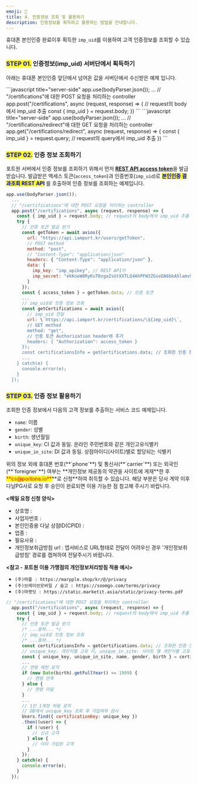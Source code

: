 ```yaml
---
emoji: 🤹
title: 4. 인증정보 조회 및 활용하기
description: 인증정보를 획득하고 활용하는 방법을 안내합니다.
---
```





휴대폰 본인인증 완료이후 획득한 `imp_uid`를 이용하여 고객 인증정보를 조회할 수 있습니다.

### <mark style="color:blue;">**STEP 01.**</mark> 인증정보(imp\_uid) 서버단에서 획득하기

아래는 휴대폰 본인인증 앞단에서 넘어온 값을 서버단에서 수신받은 예제 입니다.

<Tabs>
<Tab title="Node.js(팝업방식)">
```javascript title="server-side"
app.use(bodyParser.json());
  ...
  // "/certifications"에 대한 POST 요청을 처리하는 controller
  app.post("/certifications", async (request, response) => {
    // request의 body에서 imp_uid 추출
    const { imp_uid } = request.body; 
})
```


</Tab>

<Tab title="Node.js(리디렉션 방식)">
```javascript title="server-side"
app.use(bodyParser.json());
  ...
  // "/certifications/redirect"에 대한 GET 요청을 처리하는 controller
  app.get("/certifications/redirect", async (request, response) => {
    const { imp_uid } = request.query; // request의 query에서 imp_uid 추출
})
```


</Tab>
</Tabs>

### <mark style="color:blue;">**STEP 02.**</mark> 인증 정보 조회하기

포트원 서버에서 인증 정보를 조회하기 위해서 먼저 [**REST API access token**](../../api/rest-api-access-token.md)을 발급받습니다. 발급받은 액세스 토큰(`access_token`)과 인증번호(`imp_uid`)로 <mark style="color:blue;">**본인인증 결과조회 REST API**</mark> 를 호출하여 인증 정보를 조회하는 예제입니다.

```javascript title="server-side"
app.use(bodyParser.json());
  ...
  // "/certifications"에 대한 POST 요청을 처리하는 controller
  app.post("/certifications", async (request, response) => {
    const { imp_uid } = request.body; // request의 body에서 imp_uid 추출
    try {
      // 인증 토큰 발급 받기
      const getToken = await axios({
        url: "https://api.iamport.kr/users/getToken",
        // POST method
        method: "post", 
        // "Content-Type": "application/json"
        headers: { "Content-Type": "application/json" }, 
        data: {
          imp_key: "imp_apikey", // REST API키
          imp_secret: "ekKoeW8RyKuT0zgaZsUtXXTLQ4AhPFW3ZGseDA6bkA5lamv9OqDMnxyeB9wqOsuO9W3Mx9YSJ4dTqJ3f" // REST API Secret
        }
      });
      const { access_token } = getToken.data; // 인증 토큰
      ...
      // imp_uid로 인증 정보 조회
      const getCertifications = await axios({
        // imp_uid 전달
        url: \`https://api.iamport.kr/certifications/\${imp_uid}\`, 
        // GET method
        method: "get", 
        // 인증 토큰 Authorization header에 추가
        headers: { "Authorization": access_token } 
      });
      const certificationsInfo = getCertifications.data; // 조회한 인증 정보
      ...
    } catch(e) {
      console.error(e);
    }
  });
```


### <mark style="color:blue;">**STEP 03.**</mark> 인증 정보 활용하기

조회한 인증 정보에서 다음의 고객 정보를 추출하는 서비스 코드 예제입니다.

* `name`: 이름
* `gender`: 성별
* `birth`: 생년월일
* `unique_key`: CI 값과 동일. 온라인 주민번호와 같은 개인고유식별키
* `unique_in_site`: DI 값과 동일. 상점아이디(사이트)별로 할당되는 식별키

<Hint style="info">
위의 정보 외에 휴대폰 번호(**`phone`**) 및 통신사(**`carrier`**) 또는 외국인(**`foreigner`**) 여부는 **개인정보 제공동의 약관을 사이트에 게재**한 후 <mark style="color:red;">**cs@portone.io**</mark>**로 신청**하여 취득할 수 있습니다. 해당 부분은 당사 계약 이후 다날PG사로 요청 후 승인이 완료되면 이용 가능한 점 참고해 주시기 바랍니다.

**<메일 요청 신청 양식>**

* 상호명 :
* 사업자번호 :
* 본인인증용 다날 상점ID(CPID) :
* 업종 :
* 필요사유 :
* 개인정보취급방침 url : 앱서비스로 URL형태로 전달이 어려우신 경우 '개인정보취급방침' 경로를 캡쳐하여 전달주시기 바랍니다.

**<참고 - 포트원 이용 가맹점의 개인정보처리방침 적용 예시>**

* `(주)마플 : https://marpple.shop/kr/@/privacy`
* `(주)브레이브모바일 / 숨고 : https://soomgo.com/terms/privacy`
* `(주)마켓잇 : https://static.marketit.asia/static/privacy-terms.pdf`

</Hint>

```javascript title="Node.js"
// "/certifications"에 대한 POST 요청을 처리하는 controller
  app.post("/certifications", async (request, response) => {
    const { imp_uid } = request.body; // request의 body에서 imp_uid 추출
    try {
      // 인증 토큰 발급 받기
      /* ...중략... */
      // imp_uid로 인증 정보 조회
      /* ...중략... */
      const certificationsInfo = getCertifications.data; // 조회한 인증 정보
      // unique_key: 개인식별 고유 키, unique_in_site: 사이트 별 개인식별 고유 키
      const { unique_key, unique_in_site, name, gender, birth } = certificationsInfo;
      ...
      // 연령 제한 로직
      if (new Date(birth).getFullYear() <= 1999) {
        // 연령 만족
      } else {
        // 연령 미달
      }
      ...
      // 1인 1계정 허용 로직
      // DB에서 unique_key 조회 후 가입여부 검사
      Users.find({ certificationKey: unique_key })
      .then((user) => {
        if (!user) {
          // 신규 고객
        } else {
          // 이미 가입된 고객
        }
      });
    } catch(e) {
      console.error(e);
    }
  });
```

